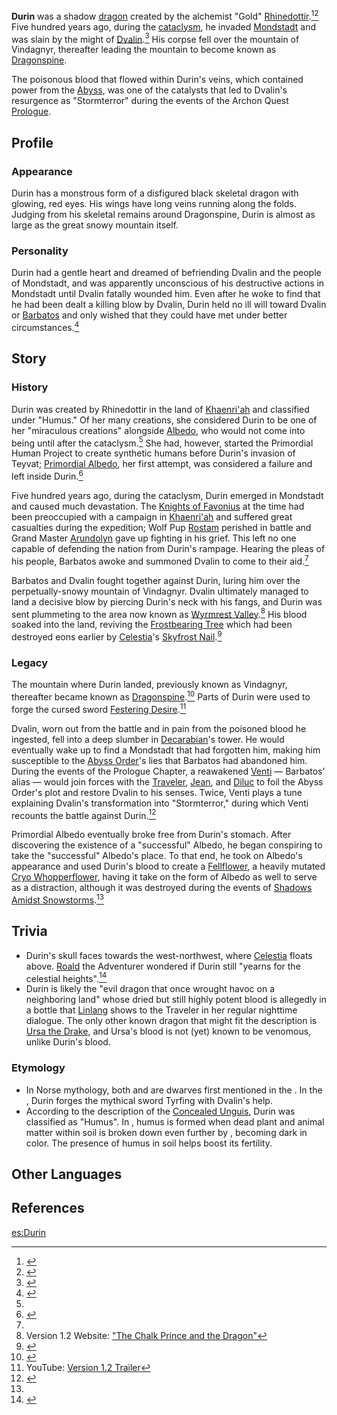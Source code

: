{{Character Infobox
|image            = Durin.png
|title            = Black Dragon
|title2           = Black Serpentine Dragon
|title3           = Shadow Dragon
|type             = NPC
|type2            = Dragons
|deceased         = Past
}}
'''Durin''' was a shadow [[dragon]] created by the alchemist "Gold" [[Rhinedottir]].<ref name="BAtF">{{Ref/Book|Breeze Amidst the Forest}}</ref><ref name="SAS1">{{Ref/Quest|The Snowy Past}}</ref> Five hundred years ago, during the [[cataclysm]], he invaded [[Mondstadt]] and was slain by the might of [[Dvalin]].<ref>{{Ref/Weapon|Skyward Blade}}</ref> His corpse fell over the mountain of Vindagnyr, thereafter leading the mountain to become known as [[Dragonspine]].

The poisonous blood that flowed within Durin's veins, which contained power from the [[Abyss]], was one of the catalysts that led to Dvalin's resurgence as "Stormterror" during the events of the Archon Quest [[Prologue]].

==Profile==
===Appearance===
Durin has a monstrous form of a disfigured black skeletal dragon with glowing, red eyes. His wings have long veins running along the folds. Judging from his skeletal remains around Dragonspine, Durin is almost as large as the great snowy mountain itself.

===Personality===
Durin had a gentle heart and dreamed of befriending Dvalin and the people of Mondstadt, and was apparently unconscious of his destructive actions in Mondstadt until Dvalin fatally wounded him. Even after he woke to find that he had been dealt a killing blow by Dvalin, Durin held no ill will toward Dvalin or [[Barbatos]] and only wished that they could have met under better circumstances.<ref name="dragonspine spear">{{Ref/Weapon|Dragonspine Spear}}</ref>

==Story==
===History===
Durin was created by Rhinedottir in the land of [[Khaenri'ah]] and classified under "Humus." Of her many creations, she considered Durin to be one of her "miraculous creations" alongside [[Albedo]], who would not come into being until after the cataclysm.<ref name="SAS1" /> She had, however, started the Primordial Human Project to create synthetic humans before Durin's invasion of Teyvat; [[Primordial Albedo]], her first attempt, was considered a failure and left inside Durin.<ref name="SAS2">{{Ref/Quest|The Shadows Deepen}}</ref>

Five hundred years ago, during the cataclysm, Durin emerged in Mondstadt and caused much devastation. The [[Knights of Favonius]] at the time had been preoccupied with a campaign in [[Khaenri'ah]] and suffered great casualties during the expedition; Wolf Pup [[Rostam]] perished in battle and Grand Master [[Arundolyn]] gave up fighting in his grief. This left no one capable of defending the nation from Durin's rampage. Hearing the pleas of his people, Barbatos awoke and summoned Dvalin to come to their aid.<ref name="BAtF" />

Barbatos and Dvalin fought together against Durin, luring him over the perpetually-snowy mountain of Vindagnyr. Dvalin ultimately managed to land a decisive blow by piercing Durin's neck with his fangs, and Durin was sent plummeting to the area now known as [[Wyrmrest Valley]].<ref>Version 1.2 Website: [https://webstatic-sea.mihoyo.com/ys/event/e20201216new/index.html "The Chalk Prince and the Dragon"]</ref> His blood soaked into the land, reviving the [[Frostbearing Tree]] which had been destroyed eons earlier by [[Celestia]]'s [[Skyfrost Nail]].<ref>{{Ref/Weapon|Frostbearer}}</ref>

===Legacy===
The mountain where Durin landed, previously known as Vindagnyr, thereafter became known as [[Dragonspine]].<ref>{{Ref/Weapon|Skyward Spine}}</ref> Parts of Durin were used to forge the cursed sword [[Festering Desire]].<ref>YouTube: [https://youtu.be/dzpmNU8WJVg?t=14 Version 1.2 Trailer]</ref>

Dvalin, worn out from the battle and in pain from the poisoned blood he ingested, fell into a deep slumber in [[Decarabian]]'s tower. He would eventually wake up to find a Mondstadt that had forgotten him, making him susceptible to the [[Abyss Order]]'s lies that Barbatos had abandoned him. During the events of the Prologue Chapter, a reawakened [[Venti]] &mdash; Barbatos' alias &mdash; would join forces with the [[Traveler]], [[Jean]], and [[Diluc]] to foil the Abyss Order's plot and restore Dvalin to his senses. Twice, Venti plays a tune explaining Dvalin's transformation into "Stormterror," during which Venti recounts the battle against Durin.<ref>{{Ref/Quest|That Green Fellow}}</ref>

Primordial Albedo eventually broke free from Durin's stomach. After discovering the existence of a "successful" Albedo, he began conspiring to take the "successful" Albedo's place. To that end, he took on Albedo's appearance and used Durin's blood to create a [[Fellflower]], a heavily mutated [[Cryo Whopperflower]], having it take on the form of Albedo as well to serve as a distraction, although it was destroyed during the events of [[Shadows Amidst Snowstorms]].<ref name="SAS2" />

==Trivia==
*Durin's skull faces towards the west-northwest, where [[Celestia]] floats above. [[Roald]] the Adventurer wondered if Durin still "yearns for the celestial heights".<ref>{{Ref/Book|Diary of Roald the Adventurer|9|Dragonspine}}</ref>
*Durin is likely the "evil dragon that once wrought havoc on a neighboring land" whose dried but still highly potent blood is allegedly in a bottle that [[Linlang]] shows to the Traveler in her regular nighttime dialogue. The only other known dragon that might fit the description is [[Ursa the Drake]], and Ursa's blood is not (yet) known to be venomous, unlike Durin's blood.

===Etymology===
*In Norse mythology, both {{w|Durinn|Durin}} and {{w|Dvalinn|Dvalin}} are dwarves first mentioned in the {{w|Poetic Edda|''Poetic Edda''}}. In the {{w|Hervarar saga}}, Durin forges the mythical sword Tyrfing with Dvalin's help.
*According to the description of the [[Concealed Unguis]], Durin was classified as "Humus". In {{w|soil science}}, humus is formed when dead plant and animal matter within soil is broken down even further by {{w|Anaerobic organism|anaerobes}}, becoming dark in color. The presence of humus in soil helps boost its fertility.

==Other Languages==
{{Other Languages|default_hidden = 1
|en      = Durin
|zhs     = 杜林
|zhs_rm  = Dùlín
|zht     = 杜林
|zht_rm  = Dùlín
|ja      = ドゥリン
|ja_rm   = Durin
|ko      = 두린
|ko_rm   = Durin
|es      = Durin
|fr      = Durin
|ru      = Дурин
|th      = Durin
|vi      = Durin
|de      = Durin
|id      = Durin
|pt      = Durin
}}

==References==
{{Reflist|2}}

[[es:Durin]]